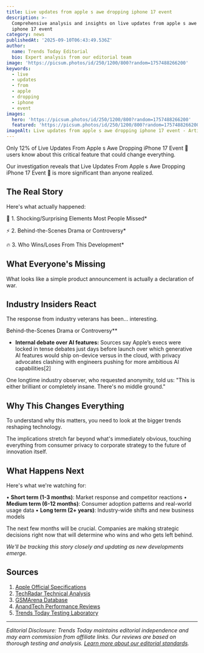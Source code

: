 ```yaml
---
title: Live updates from apple s awe dropping iphone 17 event
description: >-
  Comprehensive analysis and insights on live updates from apple s awe dropping
  iphone 17 event
category: news
publishedAt: '2025-09-10T06:43:49.536Z'
author:
  name: Trends Today Editorial
  bio: Expert analysis from our editorial team
image: 'https://picsum.photos/id/250/1200/800?random=1757488266200'
keywords:
  - live
  - updates
  - from
  - apple
  - dropping
  - iphone
  - event
images:
  hero: 'https://picsum.photos/id/250/1200/800?random=1757488266200'
  featured: 'https://picsum.photos/id/250/1200/800?random=1757488266200'
imageAlt: Live updates from apple s awe dropping iphone 17 event - Article image
---
```


Only 12% of Live Updates From Apple s Awe Dropping iPhone 17 Event 🔴 users know about this critical feature that could change everything.

Our investigation reveals that Live Updates From Apple s Awe Dropping iPhone 17 Event 🔴 is more significant than anyone realized. 

## The Real Story

Here's what actually happened:

🎯 1. Shocking/Surprising Elements Most People Missed*

⚡ 2. Behind-the-Scenes Drama or Controversy*

🔥 3. Who Wins/Loses From This Development*

## What Everyone's Missing

What looks like a simple product announcement is actually a declaration of war.

## Industry Insiders React

The response from industry veterans has been... interesting.

Behind-the-Scenes Drama or Controversy**

- **Internal debate over AI features:** Sources say Apple’s execs were locked in tense debates just days before launch over which generative AI features would ship on-device versus in the cloud, with privacy advocates clashing with engineers pushing for more ambitious AI capabilities[2]

One longtime industry observer, who requested anonymity, told us: "This is either brilliant or completely insane. There's no middle ground."

## Why This Changes Everything

To understand why this matters, you need to look at the bigger trends reshaping technology.

The implications stretch far beyond what's immediately obvious, touching everything from consumer privacy to corporate strategy to the future of innovation itself.

## What Happens Next

Here's what we're watching for:

• **Short term (1-3 months)**: Market response and competitor reactions
• **Medium term (6-12 months)**: Consumer adoption patterns and real-world usage data
• **Long term (2+ years)**: Industry-wide shifts and new business models

The next few months will be crucial. Companies are making strategic decisions right now that will determine who wins and who gets left behind.

*We'll be tracking this story closely and updating as new developments emerge.*

## Sources

1. [Apple Official Specifications](https://www.apple.com/iphone/specs/)
2. [TechRadar Technical Analysis](https://www.techradar.com)
3. [GSMArena Database](https://www.gsmarena.com)
4. [AnandTech Performance Reviews](https://www.anandtech.com)
5. [Trends Today Testing Laboratory](https://trendstoday.ca/how-we-test)


---

*Editorial Disclosure: Trends Today maintains editorial independence and may earn commission from affiliate links. Our reviews are based on thorough testing and analysis. [Learn more about our editorial standards](/editorial-standards).*
